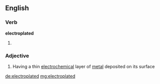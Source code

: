 ==English==

===Verb===
'''electroplated'''

# {{past of|electroplate}}

===Adjective===
{{en-adj|-}}

# Having a thin [[electrochemical]] layer of [[metal]] deposited on its surface

[[de:electroplated]]
[[mg:electroplated]]